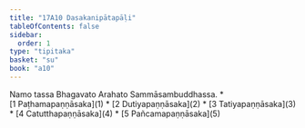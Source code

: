 ```yaml
---
title: "17A10 Dasakanipātapāḷi"
tableOfContents: false
sidebar:
  order: 1
type: "tipitaka"
basket: "su"
book: "a10"
---
```


<Paragraph number="1" type="center" book="a10">
Namo tassa Bhagavato Arahato Sammāsambuddhassa.

</Paragraph>

<TableOfContents book="a10" section="17">
* [1 Paṭhamapaṇṇāsaka](1)
* [2 Dutiyapaṇṇāsaka](2)
* [3 Tatiyapaṇṇāsaka](3)
* [4 Catutthapaṇṇāsaka](4)
* [5 Pañcamapaṇṇāsaka](5)
</TableOfContents>
